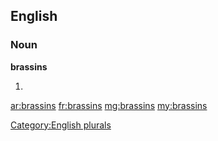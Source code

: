 ==English==

===Noun===
'''brassins'''

# {{plural of|brassin}}

[[Category:English plurals]]

[[ar:brassins]]
[[fr:brassins]]
[[mg:brassins]]
[[my:brassins]]